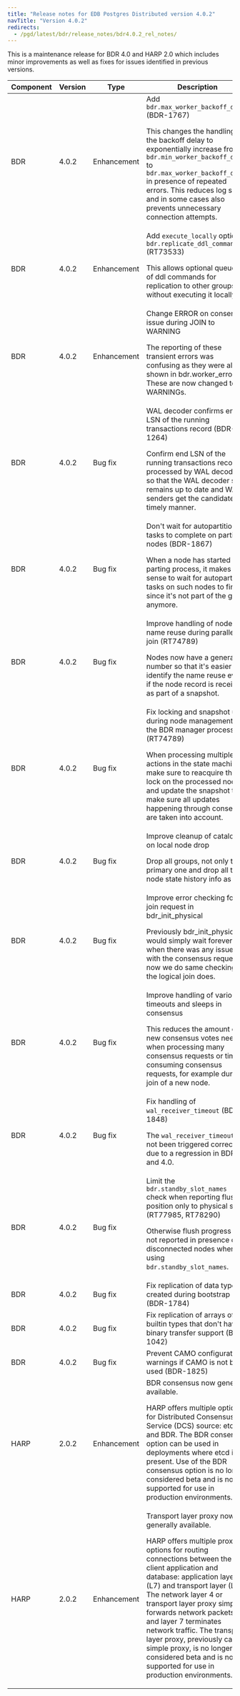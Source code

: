 ```yaml
---
title: "Release notes for EDB Postgres Distributed version 4.0.2"
navTitle: "Version 4.0.2"
redirects:
  - /pgd/latest/bdr/release_notes/bdr4.0.2_rel_notes/
---
```


This is a maintenance release for BDR 4.0 and HARP 2.0 which includes minor
improvements as well as fixes for issues identified in previous
versions.

| Component | Version |    Type     |                                                                                                                                                                                                                                      Description                                                                                                                                                                                                                                      |
| --------- | ------- | ----------- | ------------------------------------------------------------------------------------------------------------------------------------------------------------------------------------------------------------------------------------------------------------------------------------------------------------------------------------------------------------------------------------------------------------------------------------------------------------------------------------- |
| BDR       | 4.0.2   | Enhancement | Add `bdr.max_worker_backoff_delay` (BDR-1767) <p>This changes the handling of the backoff delay to exponentially increase from `bdr.min_worker_backoff_delay` to `bdr.max_worker_backoff_delay` in presence of repeated errors.  This reduces log spam and in some cases also prevents unnecessary connection attempts.</p>                                                                                                                                                           |
| BDR       | 4.0.2   | Enhancement | Add `execute_locally` option to `bdr.replicate_ddl_command()` (RT73533)<p> This allows optional queueing of ddl commands for replication to other groups without executing it locally.</p>                                                                                                                                                                                                                                                                                            |
| BDR       | 4.0.2   | Enhancement | Change ERROR on consensus issue during JOIN to WARNING<p> The reporting of these transient errors was confusing as they were also shown in bdr.worker_errors.  These are now changed to WARNINGs.</p>                                                                                                                                                                                                                                                                                 |
| BDR       | 4.0.2   | Bug fix     | WAL decoder confirms end LSN of the running transactions record (BDR-1264) <p> Confirm end LSN of the running transactions record processed by WAL decoder so that the WAL decoder slot remains up to date and WAL senders get the candidate in timely manner.</p>                                                                                                                                                                                                                    |
| BDR       | 4.0.2   | Bug fix     | Don't wait for autopartition tasks to complete on parting nodes (BDR-1867) <p> When a node has started parting process, it makes no sense to wait for autopartition tasks on such nodes to finish since it's not part of the group anymore.</p>                                                                                                                                                                                                                                       |
| BDR       | 4.0.2   | Bug fix     | Improve handling of node name reuse during parallel join (RT74789) <p>Nodes now have a generation number so that it's easier to identify the name reuse even if the node record is received as part of a snapshot.</p>                                                                                                                                                                                                                                                                |
| BDR       | 4.0.2   | Bug fix     | Fix locking and snapshot use during node management in the BDR manager process (RT74789)<p> When processing multiple actions in the state machine, make sure to reacquire the lock on the processed node and update the snapshot to make sure all updates happening through consensus are taken into account.</p>                                                                                                                                                                     |
| BDR       | 4.0.2   | Bug fix     | Improve cleanup of catalogs on local node drop<p> Drop all groups, not only the primary one and drop all the node state history info as well.</p>                                                                                                                                                                                                                                                                                                                                     |
| BDR       | 4.0.2   | Bug fix     | Improve error checking for join request in bdr_init_physical<p> Previously bdr_init_physical would simply wait forever when there was any issue with the consensus request, now we do same checking as the logical join does.</p>                                                                                                                                                                                                                                                     |
| BDR       | 4.0.2   | Bug fix     | Improve handling of various timeouts and sleeps in consensus<p>This reduces the amount of new consensus votes needed when processing many consensus requests or time consuming consensus requests, for example during join of a new node.</p>                                                                                                                                                                                                                                         |
| BDR       | 4.0.2   | Bug fix     | Fix handling of `wal_receiver_timeout` (BDR-1848)<p> The `wal_receiver_timeout` has not been triggered correctly due to a regression in BDR 3.7 and 4.0.</p>                                                                                                                                                                                                                                                                                                                          |
| BDR       | 4.0.2   | Bug fix     | Limit the `bdr.standby_slot_names` check when reporting flush position only to physical slots (RT77985, RT78290) <p> Otherwise flush progress is not reported in presence of disconnected nodes when using `bdr.standby_slot_names`.</p>                                                                                                                                                                                                                                              |
| BDR       | 4.0.2   | Bug fix     | Fix replication of data types created during bootstrap (BDR-1784)                                                                                                                                                                                                                                                                                                                                                                                                                     |
| BDR       | 4.0.2   | Bug fix     | Fix replication of arrays of builtin types that don't have binary transfer support (BDR-1042)                                                                                                                                                                                                                                                                                                                                                                                         |
| BDR       | 4.0.2   | Bug fix     | Prevent CAMO configuration warnings if CAMO is not being used (BDR-1825)                                                                                                                                                                                                                                                                                                                                                                                                              |
| HARP      | 2.0.2   | Enhancement | BDR consensus now generally available.<p>HARP offers multiple options for Distributed Consensus Service (DCS) source: etcd and BDR. The BDR consensus option can be used in deployments where etcd isn't present. Use of the BDR consensus option is no longer considered beta and is now supported for use in production environments. </p>                                                                                                                                          |
| HARP      | 2.0.2   | Enhancement | Transport layer proxy now generally available.<p> HARP offers multiple proxy options for routing connections between the client application and database: application layer (L7) and transport layer (L4). The network layer 4 or transport layer proxy simply forwards network packets, and layer 7 terminates network traffic. The transport layer proxy, previously called simple proxy, is no longer considered beta and is now supported for use in production environments.</p> |


